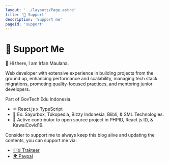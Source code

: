 ```yaml
---
layout: '../layouts/Page.astro'
title: '💪 Support'
description: 'Support me'
pageId: 'support'
---
```


# 💪 Support Me

👋 Hi there, I am Irfan Maulana.

Web developer with extensive experience in building projects from the ground up, enhancing performance and scalability, managing tech stack migrations, promoting quality-focused practices, and mentoring junior developers.

Part of GovTech Edu Indonesia.

- ⚛️ React.js x TypeScript
- 💼 Ex: Sayurbox, Tokopedia, Bizzy Indonesia, Blibli, & SML Technologies.
- 🛟 Active contributor to open source project in PHPID, React.js ID, & KawalCovid19.

Consider to support me to always keep this blog alive and updating the contents, you can support me via:

<ul>
  <li class="!m-0">
    <a
      class="hover:underline"
      href="https://trakteer.id/mazipan/tip?utm_source=mazipan.space"
      rel="nofollow"
    >
      🇮🇩 Trakteer
    </a>
  </li>
  <li class="!m-0">
    <a
      class="hover:underline"
      href="https://www.paypal.me/mazipan?utm_source=mazipan.space"
      rel="nofollow"
    >
      🌍 Paypal
    </a>
  </li>
</ul>

